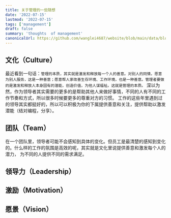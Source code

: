 ```yaml
---
title: 关于管理的一些随想
date: '2022-07-15'
lastmod: '2022-07-15'
tags: ['management']
draft: false
summary: 'thoughts  of management'
canonicalUrl: https://github.com/wanglei4687/website/blob/main/data/blog/management/team.mdx
---
```


<TOCInline toc={props.toc} asDisclosure />

## 文化（Culture）

最近看到一句话：`管理的本质，其实就是激发和释放每一个人的善意。对别人的同情，愿意为别人服务，这是一种善意；愿意帮人家改善生存环境、工作环境，也是一种善意。管理者要做的是激发和释放人本身固有的潜能，创造价值，为他人谋福祉。这就是管理的本质。`
深以为然，作为领导者其实需要的更多的是帮助其他人来做好事情，不同的人有不同的工作节奏和方式，所以很多时候要更多的尊重对方的习惯。
工作的这些年里遇到过的领导其实都挺好的，所以可以积极为你的下属提供善意和关注，提供帮助以激发潜能（结对编程，分享）。

## 团队（Team）

在一个团队里，领导者可能不会感知到具体的变化。但员工是最清楚的感知到变化的。什么样的工作的氛围是高效的呢，其实就是文化里说提供善意和激发每个人的潜力，
为不同的人提供不同的需求满足。

## 领导力（Leadership）

## 激励（Motivation）

## 愿景（Vision）
